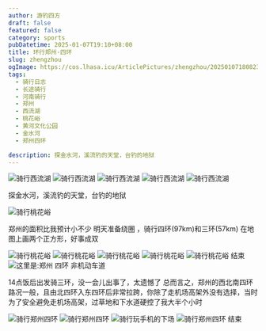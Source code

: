 ```yaml
---
author: 游钓四方
draft: false
featured: false
category: sports
pubDatetime: 2025-01-07T19:10+08:00
title: 环行郑州·四环
slug: zhengzhou
ogImage: https://cos.lhasa.icu/ArticlePictures/zhengzhou/2025010718082314.jpg_81
tags:
  - 骑行日志
  - 长途骑行
  - 河南骑行
  - 郑州
  - 西流湖
  - 桃花峪
  - 黄河文化公园
  - 金水河
  - 郑州四环

description: 探金水河，溪流钓的天堂，台钓的地狱
---
```



<Img src="202501071808232.jpg" alt="骑行西流湖" />

<Img src="20250107180823.jpg" alt="骑行西流湖" />

<Img src="202501071808234.jpg" alt="骑行西流湖" />

<Img src="202501071808231.jpg" alt="骑行西流湖" />

<Img src="202501071808235.jpg" alt="骑行西流湖" />

探金水河，溪流钓的天堂，台钓的地狱

<Img src="2025010718082311.jpg" alt="骑行桃花峪" />

郑州的面积比我预计小不少
明天准备绕圈 ，骑行四环(97km)和三环(57km)
在地图上画两个正方形，好事成双

<Img src="202501071808239.jpg" alt="骑行桃花峪" />

<Img src="2025010718082310.jpg" alt="骑行桃花峪" />

<Img src="202501071808236.jpg" alt="骑行桃花峪" />

<Img src="2025010718082312.jpg" alt="骑行桃花峪" />

<Img src="437126116250681548.jpg" alt="骑行桃花峪 结束" exif={false} />

<Img src="2025010718082313.jpg" alt="这里是:郑州 四环 非机动车道" />

14点饭后出发骑三环，没一会儿出事了，太遗憾了
总而言之，郑州的西北南四环路况一般，且由北四环入东四环后非常拉跨，你除了走机场高架外没有选择，当时为了安全避免走机场高架，过草地和下水道硬控了我大半个小时

<Img src="686884765634183642.jpg" alt="骑行郑州四环" />

<Img src="2025010718082314.jpg" alt="骑行郑州四环" />

<Img src="2025010718082315.jpg" alt="骑行玩手机的下场" />

<Img src="746075349627892760.jpg" alt="骑行郑州四环 结束" exif={false} />